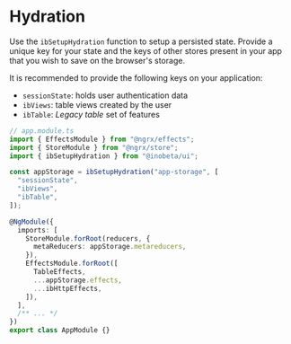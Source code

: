 
<Meta title="Features/Hydration/Guide" />

# Hydration

Use the `ibSetupHydration` function to setup a persisted state. Provide a unique key for your state and
the keys of other stores present in your app that you wish to save on the browser's storage.

It is recommended to provide the following keys on your application:
- `sessionState`: holds user authentication data
- `ibViews`: table views created by the user
- `ibTable`: *Legacy table* set of features

```typescript
// app.module.ts
import { EffectsModule } from "@ngrx/effects";
import { StoreModule } from "@ngrx/store";
import { ibSetupHydration } from "@inobeta/ui";

const appStorage = ibSetupHydration("app-storage", [
  "sessionState",
  "ibViews",
  "ibTable",
]);

@NgModule({
  imports: [
    StoreModule.forRoot(reducers, {
      metaReducers: appStorage.metareducers,
    }),
    EffectsModule.forRoot([
      TableEffects,
      ...appStorage.effects,
      ...ibHttpEffects,
    ]),
  ],
  /** ... */
})
export class AppModule {}
```
